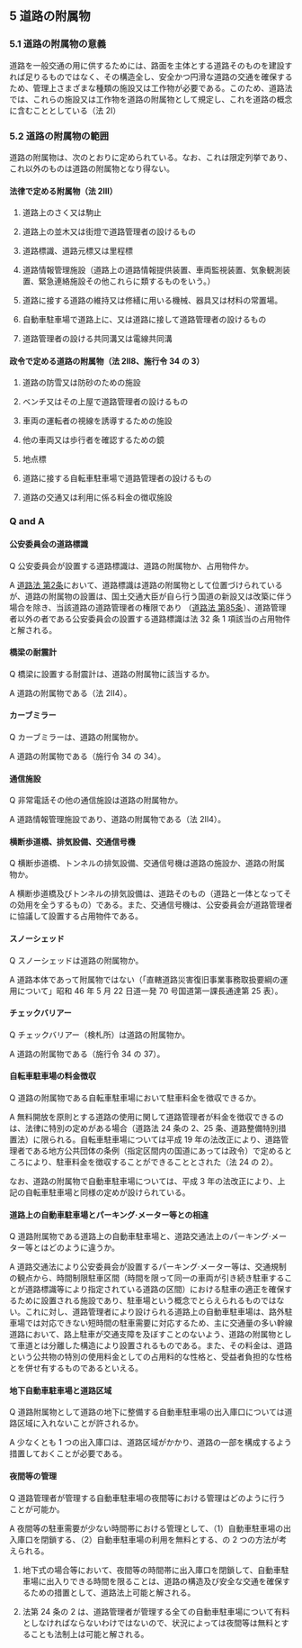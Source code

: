 
## 5 道路の附属物

### 5.1 道路の附属物の意義

道路を一般交通の用に供するためには、路面を主体とする道路そのものを建設すれば足りるものではなく、その構造全し、安全かつ円滑な道路の交通を確保するため、管理上さまざまな種類の施設又は工作物が必要である。このため、道路法では、これらの施設又は工作物を道路の附属物として規定し、これを道路の概念に含むこととしている（法 2I）

### 5.2 道路の附属物の範囲

道路の附属物は、次のとおりに定められている。なお、これは限定列挙であり、これ以外のものは道路の附属物となり得ない。

#### 法律で定める附属物（法 2ⅡI）

1. 道路上のさく又は駒止

2. 道路上の並木又は街燈で道路管理者の設けるもの

3. 道路標識、道路元標又は里程標

4. 道路情報管理施設（道路上の道路情報提供装置、車両監視装置、気象観測装置、緊急連絡施設その他これらに類するものをいう。）

5. 道路に接する道路の維持又は修繕に用いる機械、器具又は材料の常置場。

6. 自動車駐車場で道路上に、又は道路に接して道路管理者の設けるもの

7. 道路管理者の設ける共同溝又は電線共同溝

#### 政令で定める道路の附属物（法 2Ⅱ8、施行令 34 の 3）

1. 道路の防雪又は防砂のための施設

2. ベンチ又はその上屋で道路管理者の設けるもの

3. 車両の運転者の視線を誘導するための施設

4. 他の車両又は歩行者を確認するための鏡

5. 地点標

6. 道路に接する自転車駐車場で道路管理者の設けるもの

7. 道路の交通又は利用に係る料金の徴収施設

### Q and A

#### 公安委員会の道路標識

Q 公安委員会が設置する道路標識は、道路の附属物か、占用物件か。

A  [道路法 第2条](https://elaws.e-gov.go.jp/document?lawid=327AC1000000180#Mp-At_2)において、道路標識は道路の附属物として位置づけられているが、道路の附属物の設置は、国土交通大臣が自ら行う国道の新設又は改築に伴う場合を除き、当該道路の道路管理者の権限であり （[道路法 第85条](https://elaws.e-gov.go.jp/document?lawid=327AC1000000180#Mp-At_85)）、道路管理者以外の者である公安委員会の設置する道路標識は法 32 条 1 項該当の占用物件と解される。

#### 橋梁の耐震計

Q 橋梁に設置する耐震計は、道路の附属物に該当するか。

A 道路の附属物である（法 2Ⅱ4）。

#### カーブミラー

Q カーブミラーは、道路の附属物か。

A 道路の附属物である（施行令 34 の 34）。

#### 通信施設

Q 非常電話その他の通信施設は道路の附属物か。

A 道路情報管理施設であり、道路の附属物である（法 2Ⅱ4）。

#### 横断歩道橋、排気設備、交通信号機

Q 横断歩道橋、トンネルの排気設備、交通信号機は道路の施設か、道路の附属物か。

A 横断歩道橋及びトンネルの排気設備は、道路そのもの（道路と一体となってその効用を全うするもの）である。また、交通信号機は、公安委員会が道路管理者に協議して設置する占用物件である。

#### スノーシェッド

Q スノーシェッドは道路の附属物か。

A 道路本体であって附属物ではない（「直轄道路災害復旧事業事務取扱要綱の運用について」昭和 46 年 5 月 22 日道一発 70 号国道第一課長通達第 25 表）。

#### チェックバリアー

Q チェックバリアー（検札所）は道路の附属物か。

A 道路の附属物である（施行令 34 の 37）。

#### 自転車駐車場の料金徴収

Q 道路の附属物である自転車駐車場において駐車料金を徴収できるか。

A 無料開放を原則とする道路の使用に関して道路管理者が料金を徴収できるのは、法律に特別の定めがある場合（道路法 24 条の 2、25 条、道路整備特別措置法）に限られる。自転車駐車場については平成 19 年の法改正により、道路管理者である地方公共団体の条例（指定区間内の国道にあっては政令）で定めるところにより、駐車料金を徴収することができることとされた（法 24 の 2）。

なお、道路の附属物で自動車駐車場については、平成 3 年の法改正により、上記の自転車駐車場と同様の定めが設けられている。

#### 道路上の自動車駐車場とパーキング·メーター等との相違

Q 道路附属物である道路上の自動車駐車場と、道路交通法上のパーキング·メーター等とはどのように違うか。

A 道路交通法により公安委員会が設置するパーキング·メーター等は、交通規制の観点から、時間制限駐車区間（時間を限って同一の車両が引き続き駐車することが道路標識等により指定されている道路の区間）における駐車の適正を確保するために設置される施設であり、駐車場という概念でとらえられるものではない。これに対し、道路管理者により設けられる道路上の自動車駐車場は、路外駐車場では対応できない短時間の駐車需要に対応するため、主に交通量の多い幹線道路において、路上駐車が交通支障を及ぼすことのないよう、道路の附属物として車道とは分離した構造により設置されるものである。また、その料金は、道路という公共物の特別の使用料金としての占用料的な性格と、受益者負担的な性格とを併せ有するものであるといえる。

#### 地下自動車駐車場と道路区域

Q 道路附属物として道路の地下に整備する自動車駐車場の出入庫口については道路区域に入れないことが許されるか。

A 少なくとも 1 つの出入庫口は、道路区域がかかり、道路の一部を構成するよう措置しておくことが必要である。

#### 夜間等の管理

Q 道路管理者が管理する自動車駐車場の夜間等における管理はどのように行うことが可能か。

A 夜間等の駐車需要が少ない時間帯における管理として、（1）自動車駐車場の出入庫口を閉鎖する、（2）自動車駐車場の利用を無料とする、の 2 つの方法が考えられる。

1. 地下式の場合等において、夜間等の時間帯に出入庫口を閉鎖して、自動車駐車場に出入りできる時間を限ることは、道路の構造及び安全な交通を確保するための措置として、道路法上可能と解される。

2. 法第 24 条の 2 は、道路管理者が管理する全ての自動車駐車場について有料としなければならないわけではないので、状況によっては夜間等は無料とすることも法制上は可能と解される。
